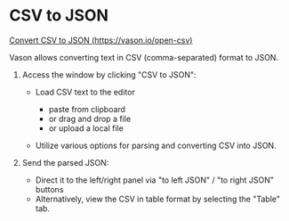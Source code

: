 # CSV to JSON

[Convert CSV to JSON (https://vason.io/open-csv)](https://vason.io/open-csv)

Vason allows converting text in CSV (comma-separated) format to JSON.


<ThemedImg name="CSV" alt="Convert CSV to JSON" />

1. Access the window by clicking "CSV to JSON":

   - Load CSV text to the editor

     - paste from clipboard
     - or drag and drop a file
     - or upload a local file

   - Utilize various options for parsing and converting CSV into JSON.

2. Send the parsed JSON:

   - Direct it to the left/right panel via "to left JSON" / "to right JSON" buttons
   - Alternatively, view the CSV in table format by selecting the "Table" tab.
